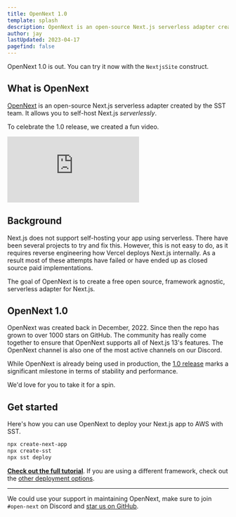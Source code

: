 ```yaml
---
title: OpenNext 1.0
template: splash
description: OpenNext is an open-source Next.js serverless adapter created by SST.
author: jay
lastUpdated: 2023-04-17
pagefind: false
---
```


OpenNext 1.0 is out. You can try it now with the `NextjsSite` construct.

## What is OpenNext

[OpenNext](https://open-next.js.org) is an open-source Next.js serverless adapter created by the SST team. It allows you to self-host Next.js _serverlessly_.

To celebrate the 1.0 release, we created a fun video.

<div class="youtube-container">
  <iframe src="https://www.youtube-nocookie.com/embed/k_8lBdPC3gk" frameborder="0" allow="accelerometer; autoplay; clipboard-write; encrypted-media; gyroscope; picture-in-picture" allowfullscreen></iframe>
</div>

## Background

Next.js does not support self-hosting your app using serverless. There have been several projects to try and fix this. However, this is not easy to do, as it requires reverse engineering how Vercel deploys Next.js internally. As a result most of these attempts have failed or have ended up as closed source paid implementations.

The goal of OpenNext is to create a free open source, framework agnostic, serverless adapter for Next.js.

## OpenNext 1.0

OpenNext was created back in December, 2022. Since then the repo has grown to over 1000 stars on GitHub. The community has really come together to ensure that OpenNext supports all of Next.js 13's features. The OpenNext channel is also one of the most active channels on our Discord.

While OpenNext is already being used in production, the [1.0 release](https://github.com/sst/open-next/releases/tag/v1.0.0) marks a significant milestone in terms of stability and performance.

We'd love for you to take it for a spin.

## Get started

Here's how you can use OpenNext to deploy your Next.js app to AWS with SST.

```bash
npx create-next-app
npx create-sst
npx sst deploy
```

[**Check out the full tutorial**](/docs/start/aws/nextjs/). If you are using a different framework, check out the [other deployment options](https://github.com/sst/open-next/blob/main/README.md#deployment).

---

We could use your support in maintaining OpenNext, make sure to join `#open-next` on Discord and [star us on GitHub](https://github.com/sst/open-next).
